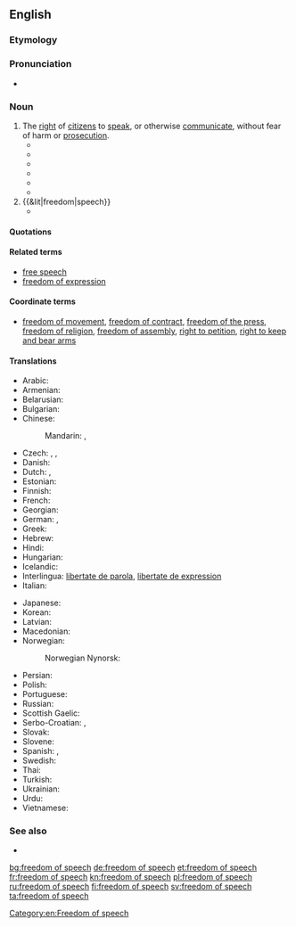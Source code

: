 ==English==
{{wikipedia|Freedom of speech}}
{{wikinews|Category:Free speech}}
{{commons|Category:Freedom of speech}}
{{wikiquote|Freedom of speech}}

===Etymology===
{{rfe}}

===Pronunciation===
* {{audio-pron|en-us-freedom_of_speech.ogg|ipa=/fɹiː.dəm.əv.spiːtʃ/|lang=en|country=us|dial=Midland American English.ogg}}

===Noun===
{{en-noun|head=[[freedom]] [[of]] [[speech]]|-}}

# The [[right]] of [[citizen]]s to [[speak]], or otherwise [[communicate]], without fear of harm or [[prosecution]].
#* {{quote-book|year=1720|author={{w|John Trenchard (writer)|John Trenchard}} and {{w|Thomas Gordon (writer)|Thomas Gordon}}|title={{w|Cato's Letters}}|publisher=|url=|isbn=|page=Letter Number 15, ''Of Freedom of Speech, That the Same is inseparable from Publick Liberty''|passage=All Ministers ... who were Oppressors, or intended to be Oppressors, have been loud in their Complaints against '''Freedom of Speech''', and the License of the Press; and always restrained, or endeavored to restrain, both.}}
#* {{quote-book
|author={{w|Frank Murphy}}
|title={{w|Thornhill v. Alabama}}
|publisher={{w|Supreme Court of the United States}}
|year=1940|passage=The '''freedom of speech''' and of the press, which are secured by the First Amendment against abridgment by the United States, are among the fundamental personal rights and liberties which are secured to all persons by the Fourteenth Amendment against abridgment by a state. The safeguarding of these rights to the ends that men may speak as they think on matters vital to them and that falsehoods may be exposed through the processes of education and discussion is essential to free government. Those who won our independence had confidence in the power of free and fearless reasoning and communication of ideas to discover and spread political and economic truth.|page={{w|Case citation|310 U.S. 88 }}
}}
#* {{quote-book|year=1969|author={{w|Abe Fortas}}|title={{w|Tinker v. Des Moines Independent Community School District}}|publisher={{w|Supreme Court of the United States}}|url=|isbn=|page={{ussc|393|503|1969}}|passage=First Amendment rights, applied in light of the special characteristics of the school environment, are available to teachers and students. It can hardly be argued that either students or teachers shed their constitutional rights to '''freedom of speech''' or expression at the schoolhouse gate.}}
#* {{quote-book|year=1997|author={{w|Wendy Grossman}}|title={{w|Net.wars}}|publisher={{w|New York University Press}}|url=|isbn=0814731031|page=90|passage=One question that remains is at what point an individual Net poster has the right to assume prerogatives that have traditionally been only the province of journalists and news-gathering organizations. When the Pentagon Papers landed on the doorstep of ''The New York Times'', the newspaper was able to publish under the First Amendment's guarantees of '''freedom of speech''', and to make a strong argument in court that publication was in the public interest. ... the amplification inherent in the combination of the Net's high-speed communications and the size of the available population has greatly changed the balance of power.}}
#* {{quote-book|year=2003|author=Mike Godwin|authorlink=w:Mike Godwin|title={{w|Cyber Rights}}|publisher=The MIT Press|url=|isbn=0262571684|page=2|passage=The term ''free speech'', which appears in this book's subtitle as well as in its text, is used more or less interchangeably with ''freedom of the press'', '''''freedom of speech''''', and ''freedom of expression'' to refer to all of the expressive rights guaranteed by the forty-five words of the First Amendment, as interpreted by the U.S. courts.}}
#* {{quote-book  | last =Green  | first =David L.  | title =IQuote: Brilliance and Banter from the Internet Age  | publisher =Globe Pequot  | date =2007  | pages =113  | isbn = 1599211505|passage={{w|Mike Godwin}} (1994): Cyberspace may give '''freedom of speech''' more muscle than the First Amendment does. It may already have become literally impossible for a government to shut people up.}}
# {{&lit|freedom|speech}}
#* {{quote-book|chapter=Of Simulation and Dissimulation|year=1625|title=The [[w:Essays (Francis Bacon)|essays]], or Counsels, civil & moral, with a table of the colours of good and evil. Whereunto is added The wisdome of the ancients, enlarged by the author|author=[[w:Francis Bacon|Francis Bacon]]|year_published=1680|passage=For to him that opens himself, Men will hardly shew themselves averse, but will (fair) let him go on, and turn their '''freedom of speech''' to freedom of thought. And therefore it is a good shrewd Proverb of the ''Spaniard, Tell a lye, and find a Troth''; as if there were no way of discovery, but by ''Simulation''.|url=http://books.google.com/books?id=xjQCAAAAQAAJ&pg=PA20&dq=%22freedom+of+speech%22&hl=en&sa=X&ei=zTI-T9zcDYnr0gHcx_HOBw&ved=0CNoBEOgBMBo#v=onepage&q=%22freedom%20of%20speech%22&f=false}}

====Quotations====
{{seemoreCites}}

====Related terms====
* [[free speech]]
* [[freedom of expression]]

====Coordinate terms====
* [[freedom of movement]], [[freedom of contract]], [[freedom of the press]], [[freedom of religion]], [[freedom of assembly]], [[right to petition]], [[right to keep and bear arms]]

====Translations====
{{trans-top|right to speak without fear of harm}}
* Arabic: {{t-|ar|حرية التعبير|f|tr=Hurriyyat al-ta3biir}}
* Armenian: {{t-|hy|խոսքի ազատություն|tr=xosk’i azatut’yun}}
* Belarusian: {{t-|be|свабода слова|f|tr=svabóda slóva}}
* Bulgarian: {{t-|bg|свобода на слово|f|tr=svoboda na slovo}}
* Chinese:
*: Mandarin: {{t-|cmn|言論自由|sc=Hani}}, {{t-|cmn|言论自由|tr=yánlùnzìyóu|sc=Hani}}
* Czech: {{t-|cs|svoboda slova|f}}, {{t-|cs|svoboda projevu|f}}, {{t-|cs|svoboda vyjadřování|f}}
* Danish: {{t-|da|ytringsfrihed}}
* Dutch: {{t-|nl|vrijheid van meningsuiting|f}}, {{t-|nl|vrije meningsuiting|f}}
* Estonian: {{t+|et|sõnavabadus}}
* Finnish: {{t+|fi|sananvapaus}}
* French: {{t+|fr|liberté d'expression|f}}
* Georgian: {{t-|ka|სიტყვის თავისუფლება|sc=Geor}}
* German: {{t-|de|freie Meinungsäußerung|f}}, {{t+|de|Redefreiheit|f}}
* Greek: {{t-|el|ελευθερία έκφρασης|f|tr=elefthería ékfrasis}}
* Hebrew: {{t-|he|חופש הביטוי}}
* Hindi: {{t-|hi|अभिव्यक्ति की स्वतंत्रता|tr=abhivyakti kī svatantratā}}
* Hungarian: {{t-|hu|szólásszabadság}}
* Icelandic: {{t+|is|málfrelsi|n}}
* Interlingua: [[libertate de parola]], [[libertate de expression]]
* Italian: {{t-|it|libertà di parola|f}}
{{trans-mid}}
* Japanese: {{t-|ja|言論の自由|tr=げんろんのじゆう, genron-no jiyū}} <!-- [[表現の自由]]?-->
* Korean: {{t-|ko|표현의 자유|tr=pyohyeon jayu|sc=Hang}}
* Latvian: {{t-|lv|vārda brīvība|f}}
* Macedonian: {{t-|mk|слобода на говор|f|tr=sloboda na govor}}
* Norwegian: {{t-|no|ytringsfrihet|m|f}}
*: Norwegian Nynorsk: {{t-|nn|ytringsfridom}}
* Persian: {{t-|fa|آزادی بیان|tr=âzâdi-ye bayân}}
* Polish: {{t+|pl|wolność słowa|f}}
* Portuguese: {{t+|pt|liberdade de expressão|f}}
* Russian: {{t-|ru|свобода слова|f|tr=svobóda slóva}}
* Scottish Gaelic: {{t-|gd|saorsa cainnte|f}}
* Serbo-Croatian: {{t-|sh|слобода говора|f|sc=Cyrl}}, {{t-|sh|sloboda govora|f}}
* Slovak: {{t-|sk|sloboda slova|f}}
* Slovene: {{t-|sl|svoboda govora|f}}
* Spanish: {{t-|es|libertad de palabra|f}}, {{t+|es|libertad de expresión|f}}
* Swedish: {{t+|sv|yttrandefrihet}}
* Thai: {{t-|th|เสรีภาพในการพูด|tr=săyree pâap nai gaan pôot}}
* Turkish: {{t-|tr|ifade özgürlüğü}}
* Ukrainian: {{t-|uk|свобода слова|f|tr=svobóda slóva}}
* Urdu: {{t-|ur|آزادی گفتار}}
* Vietnamese: {{t-|vi|tự do ngôn luận}}
{{trans-bottom}}

===See also===
* {{pedia}}

[[Category:en:Freedom of speech]]

[[bg:freedom of speech]]
[[de:freedom of speech]]
[[et:freedom of speech]]
[[fr:freedom of speech]]
[[kn:freedom of speech]]
[[pl:freedom of speech]]
[[ru:freedom of speech]]
[[fi:freedom of speech]]
[[sv:freedom of speech]]
[[ta:freedom of speech]]